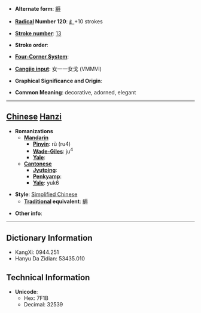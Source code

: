 * '''Alternate form''': [[縟]]

* '''[[Wiktionary:Chinese radical index| Radical]] Number 120''': [[Wiktionary:Chinese radical index 纟|纟]]+10 strokes

* '''[[Wiktionary:Chinese total strokes index|Stroke number]]''': [[Wiktionary:Chinese total strokes index 13|13]]

* '''Stroke order''': 

* '''[[Wiktionary:Chinese four corner index|Four-Corner System]]''': 

* '''[[Wiktionary:Chinese Cangjie index|Cangjie input]]''': 女一一女戈 (VMMVI)

* '''Graphical Significance and Origin''': 

* '''Common Meaning''': decorative, adorned, elegant

----

== [[Chinese]] [[Hanzi]] ==

* '''Romanizations'''
** '''[[Mandarin]]'''
*** '''[[Pinyin]]''': rù (ru4)
*** '''[[Wade-Giles]]''': ju<sup>4</sup>
*** '''[[Yale]]''': 
** '''[[Cantonese]]'''
*** '''[[Jyutping]]''':
*** '''[[Penkyamp]]''': 
*** '''[[Yale]]''': yuk6

* '''Style''': [[Simplified Chinese]] 
** '''[[Traditional Chinese|Traditional]] equivalent''': [[縟]]

* '''Other info''': 

----

== Dictionary Information ==

* KangXi: 0944.251
* Hanyu Da Zidian: 53435.010

== Technical Information ==

* '''Unicode''':
** Hex: 7F1B
** Decimal: 32539